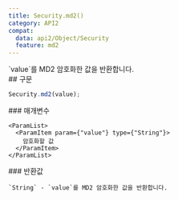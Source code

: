 ```yaml
---
title: Security.md2()
category: API2
compat:
  data: api2/Object/Security
  feature: md2
---
```


<Section>
  `value`를 MD2 암호화한 값을 반환합니다.
</Section>
<Section>
  ## 구문

  ~~~js
  Security.md2(value);
  ~~~

  <Section>
    ### 매개변수

    <ParamList>
      <ParamItem param={"value"} type={"String"}>
        암호화할 값
      </ParamItem>
    </ParamList>
  </Section>
  <Section>
    ### 반환값

    `String` - `value`를 MD2 암호화한 값을 반환합니다.
  </Section>
</Section>